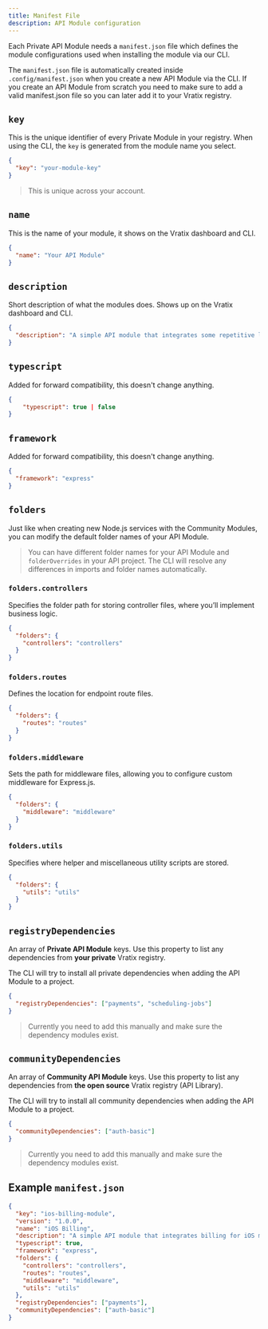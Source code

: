 ```yaml
---
title: Manifest File
description: API Module configuration
---
```


Each Private API Module needs a `manifest.json` file which defines the module configurations used when installing the module via our CLI.

The `manifest.json` file is automatically created inside `.config/manifest.json` when you create a new API Module via the CLI.
If you create an API Module from scratch you need to make sure to add a valid manifest.json file so you can later add it to your Vratix registry.

## `key`

This is the unique identifier of every Private Module in your registry. 
When using the CLI, the `key` is generated from the module name you select.

```json
{
  "key": "your-module-key"
}
```

> This is unique across your account.

## `name`

This is the name of your module, it shows on the Vratix dashboard and CLI.

```json
{
  "name": "Your API Module"
}
```

## `description`

Short description of what the modules does. Shows up on the Vratix dashboard and CLI.

```json
{
  "description": "A simple API module that integrates some repetitive logic"
}
```

## `typescript`

Added for forward compatibility, this doesn't change anything.

```json
{
    "typescript": true | false
}
```

## `framework`

Added for forward compatibility, this doesn't change anything.

```json
{
  "framework": "express"
}
```

## `folders`

Just like when creating new Node.js services with the Community Modules, you can modify the default folder names of your API Module.

> You can have different folder names for your API Module and `folderOverrides` in your API project.
> The CLI will resolve any differences in imports and folder names automatically.

### `folders.controllers`

Specifies the folder path for storing controller files, where you’ll implement business logic.

```json
{
  "folders": {
    "controllers": "controllers"
  }
}
```

### `folders.routes`

Defines the location for endpoint route files.

```json
{
  "folders": {
    "routes": "routes"
  }
}
```

### `folders.middleware`

Sets the path for middleware files, allowing you to configure custom middleware for Express.js.

```json
{
  "folders": {
    "middleware": "middleware"
  }
}
```

### `folders.utils`

Specifies where helper and miscellaneous utility scripts are stored.

```json
{
  "folders": {
    "utils": "utils"
  }
}
```

## `registryDependencies`

An array of **Private API Module** keys. Use this property to list any dependencies from **your private** Vratix registry.

The CLI will try to install all private dependencies when adding the API Module to a project.

```json
{
  "registryDependencies": ["payments", "scheduling-jobs"]
}
```

> Currently you need to add this manually and make sure the dependency modules exist.

## `communityDependencies`

An array of **Community API Module** keys. Use this property to list any dependencies from **the open source** Vratix registry (API Library).

The CLI will try to install all community dependencies when adding the API Module to a project.

```json
{
  "communityDependencies": ["auth-basic"]
}
```

> Currently you need to add this manually and make sure the dependency modules exist.

## Example `manifest.json`

```json
{
  "key": "ios-billing-module",
  "version": "1.0.0",
  "name": "iOS Billing",
  "description": "A simple API module that integrates billing for iOS mobile apps",
  "typescript": true,
  "framework": "express",
  "folders": {
    "controllers": "controllers",
    "routes": "routes",
    "middleware": "middleware",
    "utils": "utils"
  },
  "registryDependencies": ["payments"],
  "communityDependencies": ["auth-basic"]
}
```
